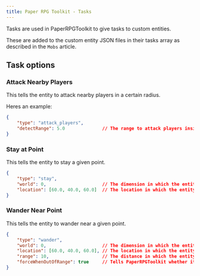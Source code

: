 ```yaml
---
title: Paper RPG Toolkit - Tasks
---
```

Tasks are used in PaperRPGToolkit to give tasks to custom entities.

These are added to the custom entity JSON files in their tasks array as described in the `Mobs` article.

## Task options
### Attack Nearby Players
This tells the entity to attack nearby players in a certain radius.

Heres an example:
```json
{
    "type": "attack_players",
    "detectRange": 5.0              // The range to attack players inside.
}
```

### Stay at Point
This tells the entity to stay a given point.

```json
{
    "type": "stay",
    "world": 0,                     // The dimension in which the entity should stay.  By default this is 0 or the overworld.
    "location": [60.0, 40.0, 60.0]  // The location in which the entity should stay at.
}
```

### Wander Near Point
This tells the entity to wander near a given point.

```json
{
    "type": "wander",
    "world": 0,                     // The dimension in which the entity is present.  By default this is 0 or the overworld.
    "location": [60.0, 40.0, 60.0], // The location in which the entity should wander near.
    "range": 10,                    // The distance in which the entity should wander in.
    "forceWhenOutOfRange": true     // Tells PaperRPGToolkit whether it should force this task to override all other tasks when the entity is out of the range given above.
}
```
